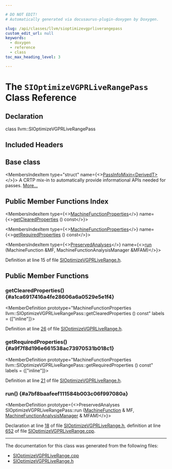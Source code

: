 ```yaml
---

# DO NOT EDIT!
# Automatically generated via docusaurus-plugin-doxygen by Doxygen.

slug: /api/classes/llvm/sioptimizevgprliverangepass
custom_edit_url: null
keywords:
  - doxygen
  - reference
  - class
toc_max_heading_level: 3

---
```





# The `SIOptimizeVGPRLiveRangePass` Class Reference

<DoxygenPage pluginConfig={pluginConfig}>



## Declaration

<CodeBlock>class llvm::SIOptimizeVGPRLiveRangePass</CodeBlock>

## Included Headers

<IncludesList>
<IncludesListItem
  filePath="Target/AMDGPU/SIOptimizeVGPRLiveRange.h"
  permalink="/docs/api/files/lib/lib/target/lib/target/amdgpu/sioptimizevgprliverange-h"
  isLocal="true" />
</IncludesList>

## Base class

<MembersIndex>

<MembersIndexItem
  type="struct"
  name={<><a href="/docs/api/structs/llvm/passinfomixin">PassInfoMixin&lt;DerivedT&gt;</a></>}>
A CRTP mix-in to automatically provide informational APIs needed for passes. <a href="/docs/api/structs/llvm/passinfomixin/#details">More...</a>
</MembersIndexItem>

</MembersIndex>

## Public Member Functions Index

<MembersIndex>

<MembersIndexItem
  type={<><a href="/docs/api/classes/llvm/machinefunctionproperties">MachineFunctionProperties</a></>}
  name={<><a href="#a1ca6917416a4fe28606a6a0529e5e1f4">getClearedProperties</a> () const</>}>
</MembersIndexItem>

<MembersIndexItem
  type={<><a href="/docs/api/classes/llvm/machinefunctionproperties">MachineFunctionProperties</a></>}
  name={<><a href="#a9f7f8d196e661538ac73970531b018c1">getRequiredProperties</a> () const</>}>
</MembersIndexItem>

<MembersIndexItem
  type={<><a href="/docs/api/classes/llvm/preservedanalyses">PreservedAnalyses</a></>}
  name={<><a href="#a7bf8baafeef111584b003c06f997080a">run</a> (MachineFunction &amp;MF, MachineFunctionAnalysisManager &amp;MFAM)</>}>
</MembersIndexItem>

</MembersIndex>


Definition at line 15 of file <a href="/docs/api/files/lib/lib/target/lib/target/amdgpu/sioptimizevgprliverange-h">SIOptimizeVGPRLiveRange.h</a>.

<SectionDefinition>

## Public Member Functions

### getClearedProperties() {#a1ca6917416a4fe28606a6a0529e5e1f4}

<MemberDefinition
  prototype="MachineFunctionProperties llvm::SIOptimizeVGPRLiveRangePass::getClearedProperties () const"
  labels = {["inline"]}>

Definition at line <a href="/docs/api/files/lib/lib/target/lib/target/amdgpu/sioptimizevgprliverange-h/#l00026">26</a> of file <a href="/docs/api/files/lib/lib/target/lib/target/amdgpu/sioptimizevgprliverange-h">SIOptimizeVGPRLiveRange.h</a>.
</MemberDefinition>

### getRequiredProperties() {#a9f7f8d196e661538ac73970531b018c1}

<MemberDefinition
  prototype="MachineFunctionProperties llvm::SIOptimizeVGPRLiveRangePass::getRequiredProperties () const"
  labels = {["inline"]}>

Definition at line <a href="/docs/api/files/lib/lib/target/lib/target/amdgpu/sioptimizevgprliverange-h/#l00021">21</a> of file <a href="/docs/api/files/lib/lib/target/lib/target/amdgpu/sioptimizevgprliverange-h">SIOptimizeVGPRLiveRange.h</a>.
</MemberDefinition>

### run() {#a7bf8baafeef111584b003c06f997080a}

<MemberDefinition
  prototype={<>PreservedAnalyses SIOptimizeVGPRLiveRangePass::run (<a href="/docs/api/classes/llvm/machinefunction">MachineFunction</a> &amp; MF, <a href="/docs/api/namespaces/llvm/#a064825a8817522ca733ac413a7122d36">MachineFunctionAnalysisManager</a> &amp; MFAM)</>}>

Declaration at line <a href="/docs/api/files/lib/lib/target/lib/target/amdgpu/sioptimizevgprliverange-h/#l00018">18</a> of file <a href="/docs/api/files/lib/lib/target/lib/target/amdgpu/sioptimizevgprliverange-h">SIOptimizeVGPRLiveRange.h</a>, definition at line <a href="/docs/api/files/lib/lib/target/lib/target/amdgpu/sioptimizevgprliverange-cpp/#l00652">652</a> of file <a href="/docs/api/files/lib/lib/target/lib/target/amdgpu/sioptimizevgprliverange-cpp">SIOptimizeVGPRLiveRange.cpp</a>.
</MemberDefinition>

</SectionDefinition>

<hr/>

The documentation for this class was generated from the following files:

<ul>
<li><a href="/docs/api/files/lib/lib/target/lib/target/amdgpu/sioptimizevgprliverange-cpp">SIOptimizeVGPRLiveRange.cpp</a></li>
<li><a href="/docs/api/files/lib/lib/target/lib/target/amdgpu/sioptimizevgprliverange-h">SIOptimizeVGPRLiveRange.h</a></li>
</ul>

</DoxygenPage>
